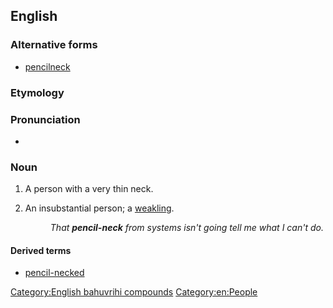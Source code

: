 {{also|pencilneck}}
==English==

===Alternative forms===
* [[pencilneck]]

===Etymology===
{{compound|en|pencil|neck}}

===Pronunciation===
* {{audio|en|En-au-pencil-neck.ogg|Audio (AU)}}

===Noun===
{{en-noun}}

# {{lb|en|informal}} A person with a very thin neck.
# {{lb|en|idiomatic|US|pejorative}} An insubstantial person; a [[weakling]].
#: ''That '''pencil-neck''' from systems isn't going tell me what I can't do.''

====Derived terms====
* [[pencil-necked]]

[[Category:English bahuvrihi compounds]]
[[Category:en:People]]